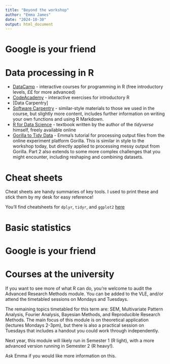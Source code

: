 ```yaml
---
title: "Beyond the workshop"
author: "Emma James"
date: "2024-10-30"
output: html_document
---
```


# Google is your friend


# Data processing in R  

* [DataCamp](www.datacamp.com) - interactive courses for programming in R (free introductory levels, ££ for more advanced)  
* [CodeAcademy](https://www.codecademy.com/learn/learn-r) - interactive exercises for introductory R  
* [Data Carpentry]
* [Software Carpentry](https://swcarpentry.github.io/r-novice-gapminder/) - similar-style materials to those we used in the course, but slightly more content, includes further information on writing your own functions and using R Markdown. 
* [R for Data Science](https://r4ds.had.co.nz/) - textbook written by the author of the *tidyverse* himself, freely available online  
* [Gorilla to Tidy Data](https://emljames.github.io/GorillaR) - Emma's tutorial for processing output files from the online experiment platform Gorilla. This is similar in style to the workshop today, but directly applied to processing messy output from Gorilla. Part 2 also extends to some more complex challenges that you might encounter, including reshaping and combining datasets.    

# Cheat sheets

Cheat sheets are handy summaries of key tools. I used to print these and stick them by my desk for easy reference! 

You'll find cheatsheets for `dplyr`, `tidyr`, and `ggplot2` [here](https://rstudio.com/resources/cheatsheets/)

# Basic statistics


# Google is your friend



# Courses at the university

If you want to see more of what R can do, you're welcome to audit the Advanced Research Methods module. You can be added to the VLE, and/or attend the timetabled sessions on Mondays and Tuesdays. 

The remaining topics timetabled for this term are: SEM, Multivariate Pattern Analysis, Fourier Analysis, Bayesian Methods, and Reproducible Research Methods. The main focus of this module is on theoretical application (lectures Mondays 2-3pm), but there is also a practical session on Tuesdays that includes a handout you could work through independently. 

Next year, this module will likely run in Semester 1 (R light), with a more advanced version running in Semester 2 (R heavy!). 

Ask Emma if you would like more information on this. 


# 